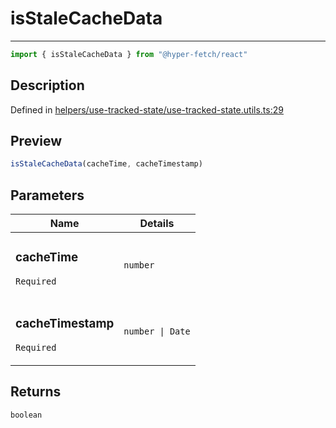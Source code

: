 

# isStaleCacheData

<div class="api-docs__separator" data-reactroot="">

---

</div><div class="api-docs__import" data-reactroot="">

```ts
import { isStaleCacheData } from "@hyper-fetch/react"
```

</div><div class="api-docs__section">

## Description

</div><div class="api-docs__description"><span class="api-docs__do-not-parse">



</span></div><p class="api-docs__definition">

Defined in [helpers/use-tracked-state/use-tracked-state.utils.ts:29](https://github.com/BetterTyped/hyper-fetch/blob/cc329b91/packages/react/src/helpers/use-tracked-state/use-tracked-state.utils.ts#L29)

</p><div class="api-docs__section">

## Preview

</div><div class="api-docs__preview fn">

```ts
isStaleCacheData(cacheTime, cacheTimestamp)
```

</div><div class="api-docs__section">

## Parameters

</div><div class="api-docs__parameters"><table><thead><tr><th>Name</th><th>Details</th></tr></thead><tbody><tr param-data="cacheTime"><td class="api-docs__param-name required">

### cacheTime 

`Required`

</td><td class="api-docs__param-type">

`number`

</td></tr><tr param-data="cacheTimestamp"><td class="api-docs__param-name required">

### cacheTimestamp 

`Required`

</td><td class="api-docs__param-type">

`number | Date`

</td></tr></tbody></table></div><div class="api-docs__section">

## Returns

</div><div class="api-docs__returns">

```ts
boolean
```

</div>